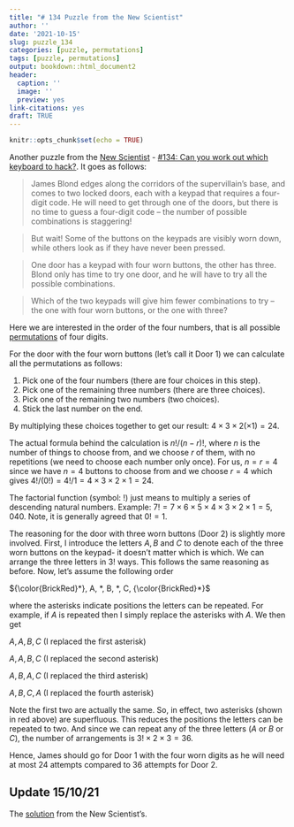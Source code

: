 ```yaml
---
title: "# 134 Puzzle from the New Scientist"
author: ''
date: '2021-10-15'
slug: puzzle_134
categories: [puzzle, permutations]
tags: [puzzle, permutations]
output: bookdown::html_document2
header:
  caption: ''
  image: ''
  preview: yes
link-citations: yes
draft: TRUE
---
```


```r
knitr::opts_chunk$set(echo = TRUE)
```

Another puzzle from the [New Scientist](https://www.newscientist.com/) - [#134: Can you work out which keyboard to hack?](https://www.newscientist.com/article/mg25133551-300-puzzle-134-can-you-work-out-which-keyboard-to-hack/). It goes as follows:

> James Blond edges along the corridors of the supervillain’s base, and comes to two locked doors, each with a keypad that requires a four-digit code. He will need to get through one of the doors, but there is no time to guess a four-digit code – the number of possible combinations is staggering!

> But wait! Some of the buttons on the keypads are visibly worn down, while others look as if they have never been pressed.

> One door has a keypad with four worn buttons, the other has three. Blond only has time to try one door, and he will have to try all the possible combinations.

> Which of the two keypads will give him fewer combinations to try – the one with four worn buttons, or the one with three?

Here we are interested in the order of the four numbers, that is all possible [permutations](https://en.wikipedia.org/wiki/Permutation) of four digits. 

For the door with the four worn buttons (let's call it Door 1) we can calculate all the permutations as follows:

1. Pick one of the four numbers (there are four choices in this step).
2. Pick one of the remaining three numbers (there are three choices).
3. Pick one of the remaining two numbers (two choices). 
4. Stick the last number on the end.

By multiplying these choices together to get our result: $4 \times 3 \times 2 (\times 1) = 24$. 

The actual formula behind the calculation is $n!/(n-r)!$, where $n$ is the number of things to choose from,
and we choose $r$ of them, with no repetitions (we need to choose each number only once). For us, $n= r= 4$ since we have $n=4$ buttons to choose from and we choose $r=4$ which gives $4!/(0!) = 4!/1 = 4 \times 3 \times 2 \times 1 = 24$.

The factorial function (symbol: $!$) just means to multiply a series of descending natural numbers. Example: $7! = 7 × 6 × 5 × 4 × 3 × 2 × 1 = 5,040$. Note, it is generally agreed that $0! = 1$.

The reasoning for the door with three worn buttons (Door 2) is slightly more involved. First, I introduce the letters $A, B$ and $C$ to denote each of the three worn buttons on the keypad- it doesn't matter which is which. We can arrange the three letters in $3!$ ways. This follows the same reasoning as before. Now, let's assume the following order 

${\color{BrickRed}*}, A, *, B, *,  C, {\color{BrickRed}*}$

where the asterisks indicate positions the letters can be repeated. For example, if $A$ is repeated then I simply replace the asterisks with $A$. We then get 

$A, A, B,  C$ (I replaced the first asterisk)

$A, A, B,  C$ (I replaced the second asterisk)

$A, B, A,  C$ (I replaced the third asterisk)

$A, B,  C, A$ (I replaced the fourth asterisk)


Note the first two are actually the same. So, in effect, two asterisks (shown in red above) are superfluous. This reduces the positions the letters can be repeated to two. And since we can repeat any of the three letters ($A$ or $B$ or $C$), the number of arrangements is $3! \times 2 \times 3 = 36$.

Hence, James should go for Door 1 with the four worn digits as he will need at most 24 attempts compared to 36 attempts for Door 2. 

## Update 15/10/21
The [solution](https://www.newscientist.com/article/mg25133564-500-puzzle-135-how-do-you-hit-the-jackpot-on-this-machine/) from the New Scientist's.
